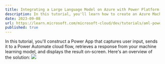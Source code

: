 ```yaml
---
title: Integrating a Large Language Model on Azure with Power Platform
description: In this tutorial, you'll learn how to create an Azure Machine Learning Workspace and deploy a Large Language model (LLM). You'll then integrate the LLM with Power Apps and Power Automate. Enhance your technical skills and explore the power of Azure and Power Automate in text generation and creative writing.
date: 2023-09-08
url: https://learn.microsoft.com/microsoft-cloud/dev/tutorials/aml-powerapps-powerautomate?wt.mc_id=studentamb_71460
published: true
---
```


In this tutorial, you'll construct a Power App that captures user input, sends it to a Power Automate cloud flow, retrieves a response from your machine learning model, and displays the result on-screen. Here's an overview of the solution:
![](https://learn.microsoft.com/microsoft-cloud/dev/tutorials/aml-powerapps-powerautomate/media/architecture-overview-transparent.png)
